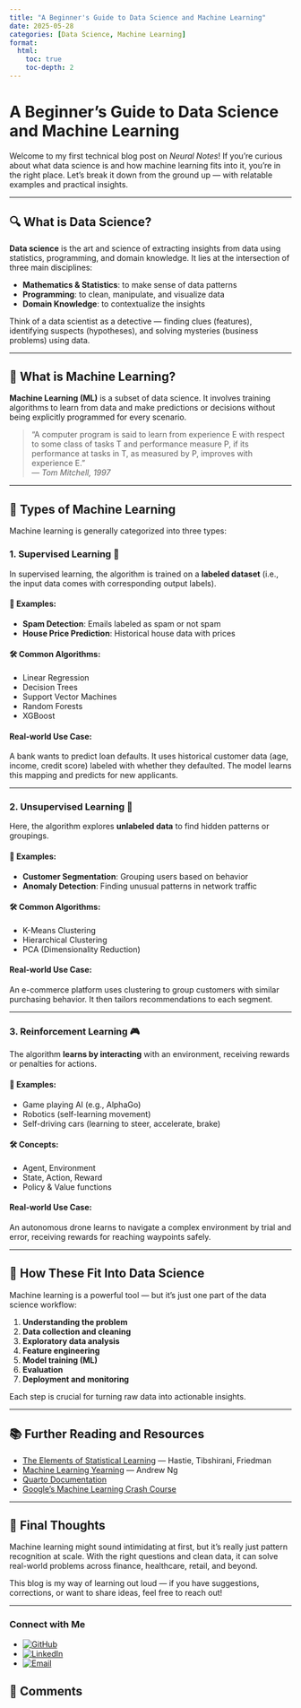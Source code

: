 ```yaml
---
title: "A Beginner's Guide to Data Science and Machine Learning"
date: 2025-05-28
categories: [Data Science, Machine Learning]
format:
  html:
    toc: true
    toc-depth: 2
---
```


# A Beginner's Guide to Data Science and Machine Learning

Welcome to my first technical blog post on *Neural Notes*! If you're curious about what data science is and how machine learning fits into it, you're in the right place. Let's break it down from the ground up — with relatable examples and practical insights.

---

## 🔍 What is Data Science?

**Data science** is the art and science of extracting insights from data using statistics, programming, and domain knowledge. It lies at the intersection of three main disciplines:

- **Mathematics & Statistics**: to make sense of data patterns
- **Programming**: to clean, manipulate, and visualize data
- **Domain Knowledge**: to contextualize the insights

Think of a data scientist as a detective — finding clues (features), identifying suspects (hypotheses), and solving mysteries (business problems) using data.

---

## 🧠 What is Machine Learning?

**Machine Learning (ML)** is a subset of data science. It involves training algorithms to learn from data and make predictions or decisions without being explicitly programmed for every scenario.

> "A computer program is said to learn from experience E with respect to some class of tasks T and performance measure P, if its performance at tasks in T, as measured by P, improves with experience E."  
> — *Tom Mitchell, 1997*

---

## 🧩 Types of Machine Learning

Machine learning is generally categorized into three types:

### 1. Supervised Learning 🏫

In supervised learning, the algorithm is trained on a **labeled dataset** (i.e., the input data comes with corresponding output labels).

#### 📌 Examples:
- **Spam Detection**: Emails labeled as spam or not spam
- **House Price Prediction**: Historical house data with prices

#### 🛠️ Common Algorithms:
- Linear Regression
- Decision Trees
- Support Vector Machines
- Random Forests
- XGBoost

#### Real-world Use Case:
A bank wants to predict loan defaults. It uses historical customer data (age, income, credit score) labeled with whether they defaulted. The model learns this mapping and predicts for new applicants.

---

### 2. Unsupervised Learning 🧩

Here, the algorithm explores **unlabeled data** to find hidden patterns or groupings.

#### 📌 Examples:
- **Customer Segmentation**: Grouping users based on behavior
- **Anomaly Detection**: Finding unusual patterns in network traffic

#### 🛠️ Common Algorithms:
- K-Means Clustering
- Hierarchical Clustering
- PCA (Dimensionality Reduction)

#### Real-world Use Case:
An e-commerce platform uses clustering to group customers with similar purchasing behavior. It then tailors recommendations to each segment.

---

### 3. Reinforcement Learning 🎮

The algorithm **learns by interacting** with an environment, receiving rewards or penalties for actions.

#### 📌 Examples:
- Game playing AI (e.g., AlphaGo)
- Robotics (self-learning movement)
- Self-driving cars (learning to steer, accelerate, brake)

#### 🛠️ Concepts:
- Agent, Environment
- State, Action, Reward
- Policy & Value functions

#### Real-world Use Case:
An autonomous drone learns to navigate a complex environment by trial and error, receiving rewards for reaching waypoints safely.

---

## 🤹 How These Fit Into Data Science

Machine learning is a powerful tool — but it’s just one part of the data science workflow:

1. **Understanding the problem**
2. **Data collection and cleaning**
3. **Exploratory data analysis**
4. **Feature engineering**
5. **Model training (ML)**
6. **Evaluation**
7. **Deployment and monitoring**

Each step is crucial for turning raw data into actionable insights.

---

## 📚 Further Reading and Resources

- [The Elements of Statistical Learning](https://web.stanford.edu/~hastie/ElemStatLearn/) — Hastie, Tibshirani, Friedman
- [Machine Learning Yearning](https://www.deeplearning.ai/machine-learning-yearning/) — Andrew Ng
- [Quarto Documentation](https://quarto.org/)
- [Google’s Machine Learning Crash Course](https://developers.google.com/machine-learning/crash-course)

---

## 🎯 Final Thoughts

Machine learning might sound intimidating at first, but it's really just pattern recognition at scale. With the right questions and clean data, it can solve real-world problems across finance, healthcare, retail, and beyond.

This blog is my way of learning out loud — if you have suggestions, corrections, or want to share ideas, feel free to reach out!

---

### Connect with Me

- [![GitHub](https://img.shields.io/badge/GitHub-@SandeepNarasimhan-black?logo=github)](https://github.com/SandeepNarasimhan)  
- [![LinkedIn](https://img.shields.io/badge/LinkedIn-Sandeep%20Narasimhan-blue?logo=linkedin)](https://www.linkedin.com/in/sandeep-narasimhan-45769295)  
- [![Email](https://img.shields.io/badge/Email-sandeepsanpande@gmail.com-red?logo=gmail)](mailto:sandeepsanpande@gmail.com)

## 💬 Comments

<div id="utterances-thread"></div>
<script src="https://utteranc.es/client.js"
        repo="SandeepNarasimhan/Neural-Notes"
        issue-term="pathname"
        label="💬 comment"
        theme="github-light"
        crossorigin="anonymous"
        async>
</script>


